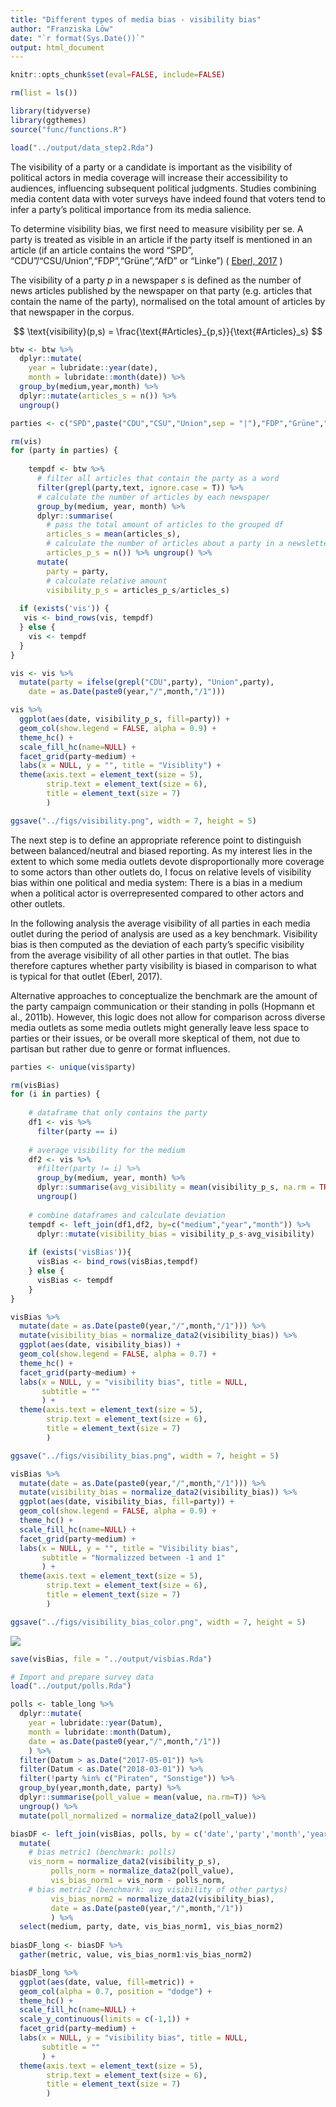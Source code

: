 ```yaml
---
title: "Different types of media bias - visibility bias"
author: "Franziska Löw"
date: "`r format(Sys.Date())`"
output: html_document
---
```


```r
knitr::opts_chunk$set(eval=FALSE, include=FALSE)
```

```r
rm(list = ls())

library(tidyverse)
library(ggthemes)
source("func/functions.R")

load("../output/data_step2.Rda")
```

The visibility of a party or a candidate is important as the visibility of political actors in media coverage will increase their accessibility to audiences, influencing subsequent political judgments. Studies combining media content data with voter surveys have indeed found that voters tend to infer a party's political importance from its media salience.

To determine visibility bias, we first need to measure visibility per se. A party is treated as visible in an article if the party itself is mentioned in an article (if an article contains the word "SPD", "CDU"/"CSU/Union","FDP","Grüne","AfD" or "Linke") ( [Eberl, 2017](https://journals.sagepub.com/doi/abs/10.1177/0093650215614364) )

The visibility of a party $p$ in a newspaper $s$ is defined as the number of news articles published by the newspaper on that party (e.g. articles that contain the name of the party), normalised on the total amount of articles by that newspaper in the corpus.

$$
\text{visibility}(p,s) = \frac{\text{#Articles}_{p,s}}{\text{#Articles}_s}
$$

```r
btw <- btw %>% 
  dplyr::mutate(
    year = lubridate::year(date),
    month = lubridate::month(date)) %>%
  group_by(medium,year,month) %>%
  dplyr::mutate(articles_s = n()) %>%
  ungroup()
```

```r
parties <- c("SPD",paste("CDU","CSU","Union",sep = "|"),"FDP","Grüne","AfD","Linke")

rm(vis)
for (party in parties) {
  
    tempdf <- btw %>% 
      # filter all articles that contain the party as a word
      filter(grepl(party,text, ignore.case = T)) %>%
      # calculate the number of articles by each newspaper
      group_by(medium, year, month) %>%
      dplyr::summarise(
        # pass the total amount of articles to the grouped df
        articles_s = mean(articles_s),
        # calculate the number of articles about a party in a newsletter
        articles_p_s = n()) %>% ungroup() %>%
      mutate(
        party = party,
        # calculate relative amount
        visibility_p_s = articles_p_s/articles_s)
    
  if (exists('vis')) {
   vis <- bind_rows(vis, tempdf) 
  } else {
    vis <- tempdf
  }
}

vis <- vis %>%
  mutate(party = ifelse(grepl("CDU",party), "Union",party),
    date = as.Date(paste0(year,"/",month,"/1")))
```

```r
vis %>%
  ggplot(aes(date, visibility_p_s, fill=party)) +
  geom_col(show.legend = FALSE, alpha = 0.9) +
  theme_hc() +
  scale_fill_hc(name=NULL) +
  facet_grid(party~medium) +
  labs(x = NULL, y = "", title = "Visiblity") +
  theme(axis.text = element_text(size = 5),
        strip.text = element_text(size = 6),
        title = element_text(size = 7)
        )

ggsave("../figs/visibility.png", width = 7, height = 5)
```

The next step is to define an appropriate reference point to distinguish between balanced/neutral and biased reporting. As my interest lies in the extent to which some media outlets devote disproportionally more coverage to some actors than other outlets do, I focus on relative levels of visibility bias within one political and media system: There is a bias in a medium when a political actor is overrepresented compared to other actors and other outlets.

In the following analysis the average visibility of all parties in each media outlet during the period of analysis are used as a key benchmark. Visibility bias is then computed as the deviation of each party's specific visibility from the average visibility of all other parties in that outlet. The bias therefore captures whether party visibility is biased in comparison to what is typical for that outlet (Eberl, 2017). 

Alternative approaches to conceptualize the benchmark are the amount of the party campaign communication or their standing in polls (Hopmann et al., 2011b). However, this logic does not allow for comparison across diverse media outlets as some media outlets might generally leave less space to parties or their issues, or be overall more skeptical of them, not due to partisan but rather due to genre or format influences. 

```r
parties <- unique(vis$party)

rm(visBias)
for (i in parties) {
  
    # dataframe that only contains the party
    df1 <- vis %>% 
      filter(party == i) 
    
    # average visibility for the medium
    df2 <- vis %>%
      #filter(party != i) %>%
      group_by(medium, year, month) %>%
      dplyr::summarise(avg_visibility = mean(visibility_p_s, na.rm = TRUE)) %>%
      ungroup()
    
    # combine dataframes and calculate deviation
    tempdf <- left_join(df1,df2, by=c("medium","year","month")) %>%
      dplyr::mutate(visibility_bias = visibility_p_s-avg_visibility)
    
    if (exists('visBias')){
      visBias <- bind_rows(visBias,tempdf)
    } else {
      visBias <- tempdf
    }
}
```

```r
visBias %>%
  mutate(date = as.Date(paste0(year,"/",month,"/1"))) %>%
  mutate(visibility_bias = normalize_data2(visibility_bias)) %>%
  ggplot(aes(date, visibility_bias)) +
  geom_col(show.legend = FALSE, alpha = 0.7) +
  theme_hc() +
  facet_grid(party~medium) +
  labs(x = NULL, y = "visibility bias", title = NULL,
       subtitle = ""
       ) +
  theme(axis.text = element_text(size = 5),
        strip.text = element_text(size = 6),
        title = element_text(size = 7)
        )

ggsave("../figs/visibility_bias.png", width = 7, height = 5)
```

```r
visBias %>%
  mutate(date = as.Date(paste0(year,"/",month,"/1"))) %>%
  mutate(visibility_bias = normalize_data2(visibility_bias)) %>%
  ggplot(aes(date, visibility_bias, fill=party)) +
  geom_col(show.legend = FALSE, alpha = 0.9) +
  theme_hc() +
  scale_fill_hc(name=NULL) +
  facet_grid(party~medium) +
  labs(x = NULL, y = "", title = "Visibility bias",
       subtitle = "Normalizzed between -1 and 1"
       ) +
  theme(axis.text = element_text(size = 5),
        strip.text = element_text(size = 6),
        title = element_text(size = 7)
        )

ggsave("../figs/visibility_bias_color.png", width = 7, height = 5)
```

![](../figs/visibility_bias.png)

```r
save(visBias, file = "../output/visbias.Rda")
```

```r
# Import and prepare survey data
load("../output/polls.Rda")

polls <- table_long %>%
  dplyr::mutate(
    year = lubridate::year(Datum),
    month = lubridate::month(Datum),
    date = as.Date(paste0(year,"/",month,"/1"))
    ) %>%
  filter(Datum > as.Date("2017-05-01")) %>%
  filter(Datum < as.Date("2018-03-01")) %>%
  filter(!party %in% c("Piraten", "Sonstige")) %>%
  group_by(year,month,date, party) %>%
  dplyr::summarise(poll_value = mean(value, na.rm=T)) %>%
  ungroup() %>%
  mutate(poll_normalized = normalize_data2(poll_value))
```

```r
biasDF <- left_join(visBias, polls, by = c('date','party','month','year')) %>%
  mutate(
    # bias metric1 (benchmark: polls)
    vis_norm = normalize_data2(visibility_p_s),
         polls_norm = normalize_data2(poll_value),
         vis_bias_norm1 = vis_norm - polls_norm,
    # bias metric2 (benchmark: avg visibility of other partys)
         vis_bias_norm2 = normalize_data2(visibility_bias),
         date = as.Date(paste0(year,"/",month,"/1"))
         ) %>%
  select(medium, party, date, vis_bias_norm1, vis_bias_norm2)
  
biasDF_long <- biasDF %>%
  gather(metric, value, vis_bias_norm1:vis_bias_norm2) 
```

```r
biasDF_long %>%
  ggplot(aes(date, value, fill=metric)) +
  geom_col(alpha = 0.7, position = "dodge") +
  theme_hc() +
  scale_fill_hc(name=NULL) +
  scale_y_continuous(limits = c(-1,1)) +
  facet_grid(party~medium) +
  labs(x = NULL, y = "visibility bias", title = NULL,
       subtitle = ""
       ) +
  theme(axis.text = element_text(size = 5),
        strip.text = element_text(size = 6),
        title = element_text(size = 7)
        ) 
```

